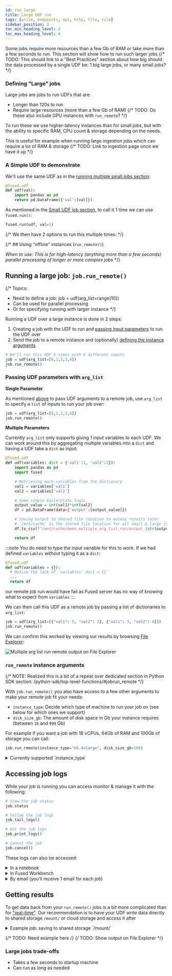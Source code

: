 ```yaml
---
id: run_large
title: Large UDF run
tags: [write, endpoints, api, http, file, tile]
sidebar_position: 2
toc_min_heading_level: 2
toc_max_heading_level: 4
---
```


Some jobs require more resources than a few Gb of RAM or take more than a few seconds to run. This section will show how to run such larger jobs
{/* TODO: This should link to a "Best Practices" section about how big should the data processed by a single UDF be: 1 big large jobs, or many small jobs? */}

### Defining "Large" jobs

Large jobs are jobs to run UDFs that are:
- Longer than 120s to run
- Require large resources (more than a few Gb of RAM)
{/* TODO: Do these also include GPU instances with `run_remote`? */}

To run these we use higher-latency instances than for small jobs, but with the ability to specific RAM, CPU count & storage depending on the needs.

This is useful for example when running large ingestion jobs which can require a lot of RAM & storage
{/* TODO: Link to ingestion page once we have it up */}

### A Simple UDF to demonstrate

We'll use the same UDF as in the [running multiple small jobs section](/core-concepts/run-udfs/run-small-udfs/#running-multiple-jobs-in-parallel):

```python showLineNumbers
@fused.udf
def udf(val):
    import pandas as pd
    return pd.DataFrame({'val':[val]})
```

As mentioned in the [Small UDF job section](/core-concepts/run-udfs/run-small-udfs/#fusedrun), to call it 1 time we can use `fused.run()`:

```python showLineNumbers
fused.run(udf, val=1)
```

{/* We then have 2 options to run this multiple times: */}


{/* ## Using "offline" instances (`run_remote()`)

_When to use: This is for high-latency (anything more than a few seconds) parallel processing of longer or more complex jobs_ */}


## Running a large job: `job.run_remote()`

{/*
Topics:
- Need to define a job: job = udf(arg_list=range(10))
- Can be used for parallel processing
- Or for specifying running with larger instance
 */}

Running a UDF over a large instance is done in 2 steps:
1. Creating a job with the UDF to run and [passing input parameters](/core-concepts/run-udfs/run_large/#passing-udf-parameters-with-arg_list) to run the UDF over
2. Send the job to a remote instance and (optionally) [defining the instance arguments](/core-concepts/run-udfs/run_large/#run_remote-instance-arguments)

```python showLineNumbers
# We'll run this UDF 5 times with 5 different inputs
job = udf(arg_list=[0,1,2,3,4])
job.run_remote()
```

### Passing UDF parameters with `arg_list`

**Single Parameter**

As mentioned [above](/core-concepts/run-udfs/run_large/#running-a-large-job-job-jobrun_remote) to pass UDF arguments to a remote job, use `arg_list` to specify a `list` of inputs to run your job over:

```python showLineNumbers
job = udf(arg_list=[0,1,2,3,4])
job.run_remote()
```

**Multiple Parameters**

Currently `arg_list` only supports giving 1 input variables to each UDF. We can work around this by aggregating multiple variables into a `dict` and having a UDF take a `dict` as input:

```python showLineNumbers
@fused.udf
def udf(variables: dict = {'val1':1, 'val2':2}):
    import pandas as pd
    import fused

    # Retrieving each variables from the dictionary
    val1 = variables['val1']
    val2 = variables['val2']

    # Some simple boilerplate logic
    output_value = int(val1)*int(val2)
    df = pd.DataFrame(data={'output':[output_value]})

    # Saving output to shared file location to access results later
    # `/mnt/cache` is the shared file location for all small & large jobs
    df.to_csv(f"/mnt/cache/demo_multiple_arg_list_run/output_{str(output_value)}.csv")

    return df
```

:::note
  You do need to type the input variable for this to work. If we had defined `variables` without typing it as a `dict`:
  ```python showLineNumbers
  @fused.udf
  def udf(variables = {}):
    # Notice the lack of `variables: dict = {}`
    ...
    return df
  ```
  our remote job run would have fail as Fused server has no way of knowing what to expect from `variables`
:::

We can then call this UDF as a remote job by passing a list of dictionaries to `arg_list`:
```python showLineNumbers
job = udf(arg_list=[{"val1": 5, "val2": 2}, {"val1": 3, "val2": 4}])
job.run_remote()
```

We can confirm this worked by viewing our results by browsing [File Explorer](/workbench/file-explorer/):


<div style={{textAlign: 'center'}}>
  <img src={ImgRunRemoteMultiArgList} alt="Multiple arg list run remote output on File Explorer" style={{width: 800}} />
</div>

### `run_remote` instance arguments

{/* NOTE: Realized this is a bit of a repeat over dedicated section in Python SDK section: /python-sdk/top-level-functions/#jobrun_remote */}

With `job.run_remote()` you also have access to a few other arguments to make your remote job fit your needs:

- `instance_type`: Decide which type of machine to run your job on (see below for which ones we support)
- `disk_size_gb`: The amount of disk space in Gb your instance requires (between `16` and `999` Gb)

For example if you want a job with 16 vCPUs, 64Gb of RAM and 100Gb of storage you can call:
```python showLineNumbers
job.run_remote(instance_type="m5.4xlarge", disk_size_gb=100)
```

<details>
  <summary>Currently supported `instance_type`</summary>

  Fused `run_remote()` `instance_type` are based around [AWS General Purpose instance types](https://aws.amazon.com/ec2/instance-types/). We do support the following:

  ```python showLineNumbers
  supported_instance_types = [
    "m5.large",
    "m5.xlarge",
    "m5.2xlarge",
    "m5.4xlarge",
    "m5.8xlarge",
    "m5.12xlarge",
    "m5.16xlarge",
    "r5.large",
    "r5.xlarge",
    "r5.2xlarge",
    "r5.4xlarge",
    "r5.8xlarge",
    "r5.12xlarge",
    "r5.16xlarge",
  ]
  ```

</details>

## Accessing job logs

While your job is running you can access monitor & manage it with the following:

```python showLineNumbers
# View the job status
job.status

# Follow the job logs
job.tail_logs()

# Get the job logs
job.print_logs()

# Cancel the job
job.cancel()
```

These logs can also be accessed:


<details>
  <summary>In a notebook</summary>

    Running `job.run_remote()` in a notebook gives you a clickable link:

    <div style={{textAlign: 'center'}}>
    <img src={ImgRunRemoteLogs} alt="Dark Vessel Detection workflow" style={{width: 800}} />
    </div>

</details>

<details>
  <summary>In Fused Workbench</summary>

    Under the "Jobs" tab, on the bottom left of Workbench:

    <ReactPlayer className="video__player" playing={false} muted={true} controls height="100%" url="https://fused-magic.s3.us-west-2.amazonaws.com/workbench-walkthrough-videos/docs_rewrite/core-concepts/run-udfs/run-remote-job-logs.mp4" width="100%" />

</details>

<details>
  <summary>By email (you'll receive 1 email for each job)</summary>

    Each job leads to an email summary with logs upon completion:

    <div style={{textAlign: 'center'}}>
    <img src={ImgRunRemoteEmail} alt="Dark Vessel Detection workflow" style={{width: 800}} />
    </div>

</details>


## Getting results

To get data back from your `run_remote()` jobs is a bit more complicated than for ["real-time"](/core-concepts/run-udfs/run-small-udfs/#getting-real-time-results). Our recommendation is to have your UDF write data directly to shared storage `/mount/` or cloud storage and access it after

<details>
  <summary>Example job: saving to shared storage `/mount/`</summary>

    A common use case for offline jobs is as a "pre-ingestion" process. You can find a real-life example of this in our [dark vessel detection example](/user-guide/examples/dark-vessel-detection/#32---writing-a-udf-to-open-each-ais-dataset)

    Here all we're returning is a status information in a pandas dataframe, but the our data in unzipped, read and saved to S3:

    ```python showLineNumbers
    import fused

    @fused.udf()
    def read_ais_from_noaa_udf(datestr='2023_03_29'):
        import os
        import requests
        import io
        import zipfile
        import pandas as pd

        url=f'https://coast.noaa.gov/htdata/CMSP/AISDataHandler/{datestr[:4]}/AIS_{datestr}.zip'
        # This is our local mount file path,
        path=f'/mount/AIS_demo/{datestr[:7]}/'
        daily_ais_parquet = f'{path}/{datestr[-2:]}.parquet'

        # Download ZIP file to mounted disk
        r=requests.get(url)
        if r.status_code == 200:
            with zipfile.ZipFile(io.BytesIO(r.content), 'r') as z:
                with z.open(f'AIS_{datestr}.csv') as f:
                    df = pd.read_csv(f)

                    # highlight-next-line
                    df.to_parquet(daily_ais_parquet)
            return pd.DataFrame({'status':['Done']})
        else:
            return pd.DataFrame({'status':[f'read_error_{r.status_code}']})
    ```

    Data written to `/mount/` can be accessed by any other instance used by anyone on your team so it can be used by any other UDF you run after.

    :::tip
      You can use [File Explorer](/workbench/file-explorer/) to easily see your outputs! In this case of the above example typing `efs://AIS_{datestr}.csv` (and replacing `datestr` with your date) will show the results directly in File Explorer!
    :::

</details>

{/* TODO: Need example here */}
{/* TODO: Show output on File Explorer */}


### Large jobs trade-offs

- Takes a few seconds to startup machine
- Can run as long as needed
